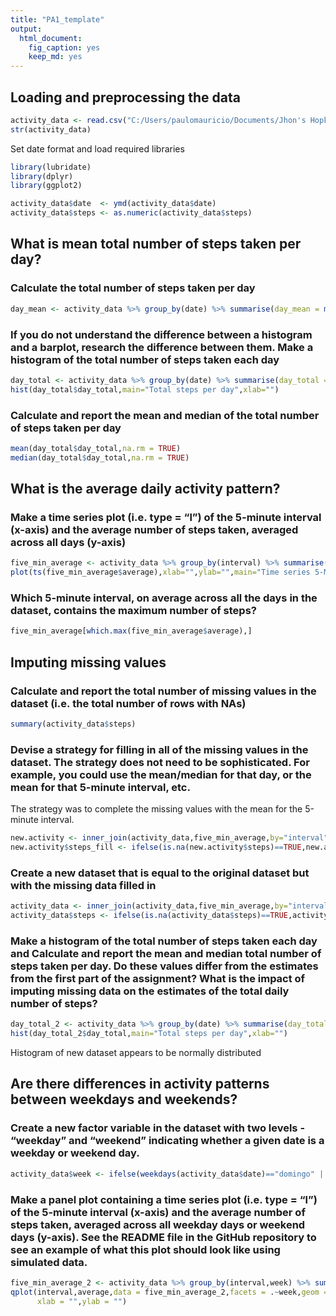 ---
title: "PA1_template"
output: 
  html_document: 
    fig_caption: yes
    keep_md: yes
---

## Loading and preprocessing the data

```{r}
activity_data <- read.csv("C:/Users/paulomauricio/Documents/Jhon's Hopkins/Reproducible research/activity.csv")
str(activity_data)
```
Set date format and load required libraries

```{r results='hide', message=FALSE, warning=FALSE}
library(lubridate)
library(dplyr)
library(ggplot2)
```

```{r,echo = TRUE}
activity_data$date  <- ymd(activity_data$date)
activity_data$steps <- as.numeric(activity_data$steps)
```

## What is mean total number of steps taken per day?

### Calculate the total number of steps taken per day

```{r}
day_mean <- activity_data %>% group_by(date) %>% summarise(day_mean = mean(steps,na.rm = TRUE))
```

### If you do not understand the difference between a histogram and a barplot, research the difference between them. Make a histogram of the total number of steps taken each day

```{r}
day_total <- activity_data %>% group_by(date) %>% summarise(day_total = sum(steps,na.rm = TRUE))
hist(day_total$day_total,main="Total steps per day",xlab="")
```

### Calculate and report the mean and median of the total number of steps taken per day

```{r}
mean(day_total$day_total,na.rm = TRUE)
median(day_total$day_total,na.rm = TRUE)
```

## What is the average daily activity pattern?

### Make a time series plot (i.e. type = "l") of the 5-minute interval (x-axis) and the average number of steps taken, averaged across all days (y-axis)

```{r}
five_min_average <- activity_data %>% group_by(interval) %>% summarise(average = mean(steps,na.rm = TRUE))
plot(ts(five_min_average$average),xlab="",ylab="",main="Time series 5-Minute Interval")
```

### Which 5-minute interval, on average across all the days in the dataset, contains the maximum number of steps?

```{r}
five_min_average[which.max(five_min_average$average),]
```

## Imputing missing values

### Calculate and report the total number of missing values in the dataset (i.e. the total number of rows with NAs)

```{r}
summary(activity_data$steps)
```

### Devise a strategy for filling in all of the missing values in the dataset. The strategy does not need to be sophisticated. For example, you could use the mean/median for that day, or the mean for that 5-minute interval, etc.

The strategy was to complete the missing values with the mean for the 5-minute interval.  

```{r}
new.activity <- inner_join(activity_data,five_min_average,by="interval")
new.activity$steps_fill <- ifelse(is.na(new.activity$steps)==TRUE,new.activity$average,new.activity$steps)
```

### Create a new dataset that is equal to the original dataset but with the missing data filled in

```{r}
activity_data <- inner_join(activity_data,five_min_average,by="interval")
activity_data$steps <- ifelse(is.na(activity_data$steps)==TRUE,activity_data$average,activity_data$steps)
```

### Make a histogram of the total number of steps taken each day and Calculate and report the mean and median total number of steps taken per day. Do these values differ from the estimates from the first part of the assignment? What is the impact of imputing missing data on the estimates of the total daily number of steps?

```{r}
day_total_2 <- activity_data %>% group_by(date) %>% summarise(day_total = sum(steps,na.rm = TRUE))
hist(day_total_2$day_total,main="Total steps per day",xlab="")
```

Histogram of new dataset appears to be normally distributed

## Are there differences in activity patterns between weekdays and weekends?

### Create a new factor variable in the dataset with two levels - "weekday" and "weekend" indicating whether a given date is a weekday or weekend day.

```{r}
activity_data$week <- ifelse(weekdays(activity_data$date)=="domingo" | weekdays(activity_data$date)=="s?bado","weekend","weekday")
```

### Make a panel plot containing a time series plot (i.e. type = "l") of the 5-minute interval (x-axis) and the average number of steps taken, averaged across all weekday days or weekend days (y-axis). See the README file in the GitHub repository to see an example of what this plot should look like using simulated data.

```{r}
five_min_average_2 <- activity_data %>% group_by(interval,week) %>% summarise(average = mean(steps,na.rm = TRUE))
qplot(interval,average,data = five_min_average_2,facets = .~week,geom = "path",
      xlab = "",ylab = "")
```